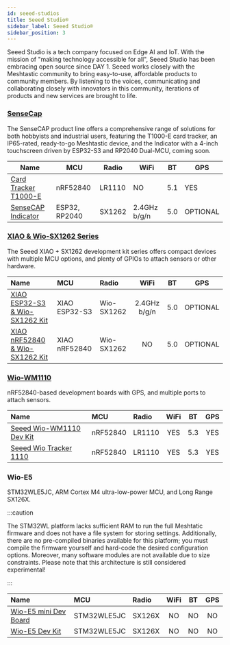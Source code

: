 ```yaml
---
id: seeed-studios
title: Seeed Studio®
sidebar_label: Seeed Studio®
sidebar_position: 3
---
```


Seeed Studio is a tech company focused on Edge AI and IoT. With the mission of "making technology accessible for all", Seeed Studio has been embracing open source since DAY 1. Seeed works closely with the Meshtastic community to bring easy-to-use, affordable products to community members. By listening to the voices, communicating and collaborating closely with innovators in this community, iterations of products and new services are brought to life.

### [SenseCap](./sensecap/)

The SenseCAP product line offers a comprehensive range of solutions for both hobbyists and industrial users, featuring the T1000-E card tracker, an IP65-rated, ready-to-go Meshtastic device, and the Indicator with a 4-inch touchscreen driven by ESP32-S3 and RP2040 Dual-MCU, coming soon.

| Name                                             | MCU           | Radio  | WiFi         | BT  | GPS      |
| ------------------------------------------------ | ------------- | ------ | ------------ | --- | -------- |
| [Card Tracker T1000-E](./sensecap/card-tracker/) | nRF52840      | LR1110 | NO           | 5.1 | YES      |
| [SenseCAP Indicator](./sensecap/indicator/)      | ESP32, RP2040 | SX1262 | 2.4GHz b/g/n | 5.0 | OPTIONAL |

### [XIAO & Wio-SX1262 Series](./wio-sx1262)

The Seeed XIAO + SX1262 development kit series offers compact devices with multiple MCU options, and plenty of GPIOs to attach sensors or other hardware.

| Name                                                               | MCU           | Radio      |     WiFi     | BT  |   GPS    |
| :----------------------------------------------------------------- | :------------ | :--------- | :----------: | :-: | :------: |
| [XIAO ESP32-S3 & Wio-SX1262 Kit](./wio-sx1262?wio-sx1262=esp32-s3) | XIAO ESP32-S3 | Wio-SX1262 | 2.4GHz b/g/n | 5.0 | OPTIONAL |
| [XIAO nRF52840 & Wio-SX1262 Kit](./wio-sx1262?wio-sx1262=nrf52840) | XIAO nRF52840 | Wio-SX1262 |      NO      | 5.0 | OPTIONAL |

### [Wio-WM1110](./wm1110)

nRF52840-based development boards with GPS, and multiple ports to attach sensors.

| Name                                                         | MCU      | Radio  | WiFi | BT  | GPS |
| :----------------------------------------------------------- | :------- | :----- | :--: | :-: | :-: |
| [Seeed Wio-WM1110 Dev Kit](./wm1110?wm1110=wio-sdk-wm1110)   | nRF52840 | LR1110 | YES  | 5.3 | YES |
| [Seeed Wio Tracker 1110](./wm1110?wm1110=wio-tracker-wm1110) | nRF52840 | LR1110 | YES  | 5.3 | YES |

### Wio-E5

STM32WLE5JC, ARM Cortex M4 ultra-low-power MCU, and Long Range SX126X.

:::caution

The STM32WL platform lacks sufficient RAM to run the full Meshtatic firmware and does not have a file system for storing settings. Additionally, there are no pre-compiled binaries available for this platform; you must compile the firmware yourself and hard-code the desired configuration options. Moreover, many software modules are not available due to size constraints. Please note that this architecture is still considered experimental!

:::

| Name                                             | MCU         | Radio  | WiFi | BT  | GPS |
| :----------------------------------------------- | :---------- | :----- | :--: | :-: | :-: |
| [Wio-E5 mini Dev Board](./wio-e5?e5=wio-e5-mini) | STM32WLE5JC | SX126X |  NO  | NO  | NO  |
| [Wio-E5 Dev Kit](./wio-e5?e5=wio-e5-dev)         | STM32WLE5JC | SX126X |  NO  | NO  | NO  |
